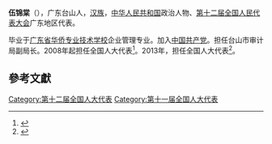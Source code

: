 '''伍锦棠'''（{{bd|1958年||}}），广东台山人，[[汉族|汉族]]，[[中华人民共和国|中华人民共和国]]政治人物、[[第十二届全国人民代表大会|第十二届全国人民代表大会]]广东地区代表。

毕业于[[广东省华侨专业技术学校|广东省华侨专业技术学校]]企业管理专业。加入[[中国共产党|中国共产党]]。担任台山市审计局副局长。2008年起担任全国人大代表<ref>{{cite news|title=全国人大代表信息-伍锦棠|url=http://210.82.31.1:8084/delegate/viewDelegate.action?dbid=111810|accessdate=2013-04-05|newspaper=全国人大网|archive-url=https://web.archive.org/web/20140522052755/http://www.npc.gov.cn/delegate/viewDelegate.action?dbid=111810|archive-date=2014-05-22|dead-url=yes}}</ref>。2013年，担任全国人大代表<ref>{{cite news|title=全国人大代表信息-伍锦棠|url=http://210.82.31.1:8084/delegate/viewDelegate.action?dbid=121787|accessdate=2013-04-05|newspaper=全国人大网|archive-url=https://web.archive.org/web/20140522053009/http://www.npc.gov.cn/delegate/viewDelegate.action?dbid=121787|archive-date=2014-05-22|dead-url=yes}}</ref>。

==參考文獻==
{{reflist}}
{{中国政治人物小作品}}

[[Category:第十二届全国人大代表|Category:第十二届全国人大代表]]
[[Category:第十一届全国人大代表|Category:第十一届全国人大代表]]